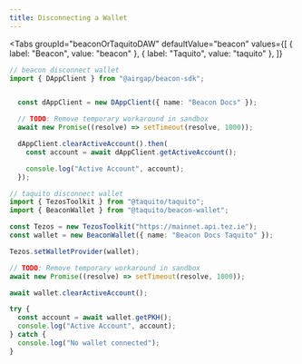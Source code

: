 ```yaml
---
title: Disconnecting a Wallet
---
```



<Tabs
  groupId="beaconOrTaquitoDAW"
  defaultValue="beacon"
  values={[
    { label: "Beacon", value: "beacon" },
    { label: "Taquito", value: "taquito" },
  ]}
>
  <TabItem value="beacon">

```ts live
// beacon disconnect wallet
import { DAppClient } from "@airgap/beacon-sdk";


  const dAppClient = new DAppClient({ name: "Beacon Docs" });

  // TODO: Remove temporary workaround in sandbox
  await new Promise((resolve) => setTimeout(resolve, 1000));

  dAppClient.clearActiveAccount().then(
    const account = await dAppClient.getActiveAccount();

    console.log("Active Account", account);
  });

```

</TabItem>

<TabItem value="taquito">

```ts live
// taquito disconnect wallet
import { TezosToolkit } from "@taquito/taquito";
import { BeaconWallet } from "@taquito/beacon-wallet";

const Tezos = new TezosToolkit("https://mainnet.api.tez.ie");
const wallet = new BeaconWallet({ name: "Beacon Docs Taquito" });

Tezos.setWalletProvider(wallet);

// TODO: Remove temporary workaround in sandbox
await new Promise((resolve) => setTimeout(resolve, 1000));

await wallet.clearActiveAccount();

try {
  const account = await wallet.getPKH();
  console.log("Active Account", account);
} catch {
  console.log("No wallet connected");
}
```

</TabItem>
</Tabs>

